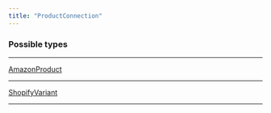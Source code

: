 ```yaml
---
title: "ProductConnection"
---
```


### Possible types

---

[AmazonProduct](/reference/amazonproduct)

---

[ShopifyVariant](/reference/shopifyvariant)

---